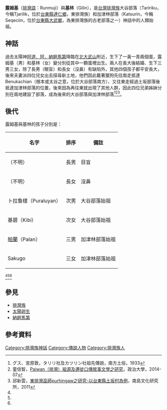 '''露姆基'''（[[排灣語|排灣語]]：Runmuji）與'''基林'''（Gilin），是[[台灣|台灣]][[排灣族|排灣族]]大谷部落（Taririku，今稱Tjarilik，位於[[台東縣|台東縣]][[達仁鄉|達仁鄉]]，東排灣族）和加津林部落（Katsurin，今稱Seqeciin，位於[[台東縣|台東縣]][[大武鄉_(台灣)|大武鄉]]，為東排灣族的古老部落之一）神話中的人類始祖。

==神話==
過去太陽神[[納婀馬第|阿道．阿．納婀馬第]]降臨在[[北大武山|北大武山]]附近，生下了一黃一青兩個蛋，露姆基（男）和基林（女）變分別從其中一顆蛋裡出生。兩人在長大後結婚、生下三男三女，除了長男（眼盲）和長女（沒鼻）有缺陷外，其他四個孩子都平安長大，後來夫妻派四位兒女出去探尋新土地，他們因此戴著獵狗先往南走抵達Benukachian（根本或太谷之意，位於大谷部落南方）、又往東走經過土坂部落後抵達加津林部落的位置，後來因為再往東就出現了其他人群，因此四位兄弟姊妹分別在兩地建設了部落，成為後來的大谷部落與加津林部落<ref name="祖先傳說">グス、宮原敦，タリリ社及カツリン社祖先傳說，南方土俗，1933</ref><ref name="Paiwan（排灣）祖源及遷徙口傳敘事文學之研究">童信智，[https://nccur.lib.nccu.edu.tw/bitstream/140.119/74933/1/950301.pdf Paiwan（排灣）祖源及遷徙口傳敘事文學之研究]，政治大學，2014-07</ref><ref name="東排灣巫師purhingaw之研究">邱新雲，[http://paperupload.nttu.edu.tw/CA4BD71DBC8AB41/765d4febf466430b.pdf 東排灣巫師purhingaw之研究-以台東縣土坂村為例]，南島文化研究所，2011</ref>。
==後代==
露姆基與基林的孩子分別是：
{| class="wikitable sortable"
!名字!!排序!!備註
|-
|（不明）
|長男
|目盲
|-
|（不明）
|長女
|沒鼻
|-
|卜拉魯樣（Puraluyan）
|次男
|大谷部落始祖
|-
|基碧（Kibi）
|次女
|大谷部落始祖
|-
|[[帕蘭|帕蘭]]（Palan）
|三男
|加津林部落始祖
|-
|Sakugo
|三女
|加津林部落始祖
|}<ref name="祖先傳說"/><ref name="Paiwan（排灣）祖源及遷徙口傳敘事文學之研究"/><ref name="東排灣巫師purhingaw之研究"/>
==參見==
*[[排灣族|排灣族]]
*[[太陽卵生|太陽卵生]]
*[[納婀馬第|納婀馬第]]
==參考資料==
{{reflist}}


[[Category:排灣族神話|Category:排灣族神話]]
[[Category:傳說人物|Category:傳說人物]]
[[Category:排灣族人|Category:排灣族人]]